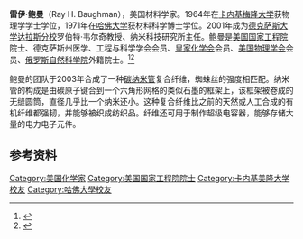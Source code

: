 '''雷伊·鲍曼'''（Ray H. Baughman），美国材料学家。1964年在[[卡内基梅隆大学|卡内基梅隆大学]]获物理学学士学位，1971年在[[哈佛大学|哈佛大学]]获材料科学博士学位。2001年成为[[德克萨斯大学达拉斯分校|德克萨斯大学达拉斯分校]]罗伯特·韦尔奇教授、纳米科技研究所主任。鲍曼是[[美国国家工程院|美国国家工程院]]院士、德克萨斯州医学、工程与科学学会会员、[[皇家化学会|皇家化学会]]会员、[[美国物理学会|美国物理学会]]会员、[[俄罗斯自然科学院|俄罗斯自然科学院]]外籍院士。<ref>{{Cite web |url=http://www.academicroom.com/users/ray-baughman |title=Ray H. Baughman |access-date=2013-11-01 |archive-date=2013-11-02 |archive-url=https://web.archive.org/web/20131102192946/http://www.academicroom.com/users/ray-baughman |dead-url=no }}</ref><ref>{{Cite web |url=http://nanotech.utdallas.edu/personnel/staff/baughman.html |title=Ray H. Baughman |access-date=2013-11-01 |archive-url=https://web.archive.org/web/20131102153930/http://nanotech.utdallas.edu/personnel/staff/baughman.html |archive-date=2013-11-02 |dead-url=yes }}</ref>

鲍曼的团队于2003年合成了一种[[碳纳米管|碳纳米管]]复合纤维，蜘蛛丝的强度相匹配。纳米管的构成是由碳原子键合到一个六角形网格的类似石墨的框架上，该框架被卷成的无缝圆筒，直径几乎比一个纳米还小。这种复合纤维比之前的天然或人工合成的有机纤维都强韧，并能够被织成纺织品。纤维还可用于制作超级电容器，能够存储大量的电力电子元件。

==参考资料==
{{reflist}}
{{DEFAULTSORT:Baoman, leiyi}}

[[Category:美国化学家|Category:美国化学家]]
[[Category:美国国家工程院院士|Category:美国国家工程院院士]]
[[Category:卡内基美隆大学校友|Category:卡内基美隆大学校友]]
[[Category:哈佛大學校友|Category:哈佛大學校友]]